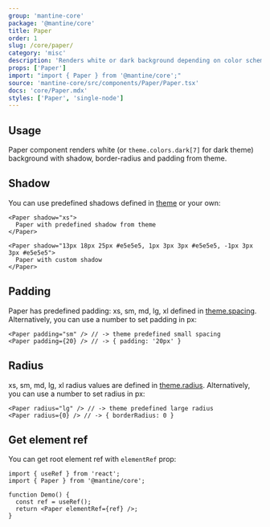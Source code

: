 ```yaml
---
group: 'mantine-core'
package: '@mantine/core'
title: Paper
order: 1
slug: /core/paper/
category: 'misc'
description: 'Renders white or dark background depending on color scheme'
props: ['Paper']
import: "import { Paper } from '@mantine/core';"
source: 'mantine-core/src/components/Paper/Paper.tsx'
docs: 'core/Paper.mdx'
styles: ['Paper', 'single-node']
---
```



## Usage

Paper component renders white (or `theme.colors.dark[7]` for dark theme)
background with shadow, border-radius and padding from theme.

<Demo data={PaperDemos.configurator} />

## Shadow

You can use predefined shadows defined in [theme](/theming/extend-theme/#spacing-radius-and-shadows) or your own:

```tsx
<Paper shadow="xs">
  Paper with predefined shadow from theme
</Paper>

<Paper shadow="13px 18px 25px #e5e5e5, 1px 3px 3px #e5e5e5, -1px 3px 3px #e5e5e5">
  Paper with custom shadow
</Paper>
```

## Padding

Paper has predefined padding: xs, sm, md, lg, xl defined in [theme.spacing](/theming/extend-theme/#spacing-radius-and-shadows).
Alternatively, you can use a number to set padding in px:

```tsx
<Paper padding="sm" /> // -> theme predefined small spacing
<Paper padding={20} /> // -> { padding: '20px' }
```

## Radius

xs, sm, md, lg, xl radius values are defined in [theme.radius](/theming/extend-theme/#spacing-radius-and-shadows).
Alternatively, you can use a number to set radius in px:

```tsx
<Paper radius="lg" /> // -> theme predefined large radius
<Paper radius={0} /> // -> { borderRadius: 0 }
```

## Get element ref

You can get root element ref with `elementRef` prop:

```tsx
import { useRef } from 'react';
import { Paper } from '@mantine/core';

function Demo() {
  const ref = useRef();
  return <Paper elementRef={ref} />;
}
```
